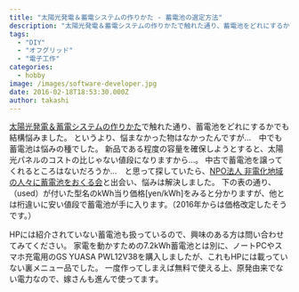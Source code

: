 ```yaml
---
title: "太陽光発電＆蓄電システムの作りかた - 蓄電池の選定方法"
description: "太陽光発電＆蓄電システムの作りかたで触れた通り、蓄電池をどれにするかでも結構悩みました。というより、悩まなかった物はなかったんですが…　中でも蓄電池は悩みの種で..."
tags:
  - "DIY"
  - "オフグリッド"
  - "電子工作"
categories:
  - hobby
image: /images/software-developer.jpg
date: 2016-02-18T18:53:30.000Z
author: takashi
---
```



<a href="http://blog.rinka-blossom.com/how_to_make_diy_offgrid/">太陽光発電＆蓄電システムの作りかた</a>で触れた通り、蓄電池をどれにするかでも結構悩みました。
というより、悩まなかった物はなかったんですが…　中でも蓄電池は悩みの種でした。
新品である程度の容量を確保しようとすると、太陽光パネルのコストの比じゃない値段になりますから…。
中古で蓄電池を譲ってくれるところはないだろうか…　と思って探していたら、<a href="http://www.offgrid-child.com/">NPO法人 非電化地域の人々に蓄電池をおくる会</a>と出会い、悩みは解決しました。
下の表の通り、（used）が付いた型名のkWh当り価格[yen/kWh]をみると分かりますが、他とは桁違いに安い値段で蓄電池が手に入ります。（2016年からは価格改定したそうです。）

HPには紹介されていない蓄電池も扱っているので、興味のある方は問い合わせてみてください。
家電を動かすための7.2kWh蓄電池とは別に、ノートPCやスマホ充電用のGS YUASA PWL12V38を購入しましたが、これもHPには載っていない裏メニュー品でした。
一度作ってしまえば無料で使える上、原発由来でない電力なので、嫁さんも進んで使ってます。
